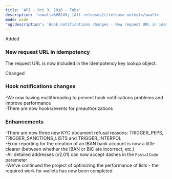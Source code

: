 ```yaml
---
title: 'API - Oct 3, 2016 - Tuba'  
description: '<small>&#8249; [All releases](/release-notes)</small>'  
mode: wide  
'og:description': 'Hook notifications changes - New request URL in idempotency - Enhancements'  
---
```

  
  <div class="pill pill-green">Added</div> 
  
### New request URL in idempotency  

The request URL is now included in the idempotency key lookup object.  
  <div class="pill pill-orange">Changed</div> 
  
### Hook notifications changes  
-We now having multithreading to prevent hook notifications problems and improve performance  
-There are now hooks/events for preauthorizations 
  
### Enhancements  
-There are now three new KYC document refusal reasons: TRIGGER_PEPS, TRIGGER_SANCTIONS_LISTS and TRIGGER_INTERPOL  
-Error reporting for the creation of an IBAN bank account is now a little clearer (between whether the IBAN or BIC are incorrect, etc.)  
-All detailed addresses (v2.01) can now accept dashes in the `PostalCode` parameter  
-We've continued the project of optimizing the performance of lists - the required work for wallets has now been completed